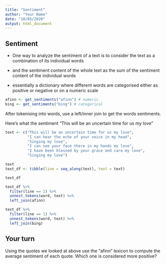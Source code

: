 ```yaml
---
title: "Sentiment"
author: "Your Name"
date: "10/05/2020"
output: html_document
---
```


## Sentiment

- One way to analyze the sentiment of a text is to consider the text as a combination of its individual words 

- and the sentiment content of the whole text as the sum of the sentiment content of the individual words

- essentially a dictionary where different words are categorised either as
positive or negative or on a numeric scale

```r
afinn <- get_sentiments("afinn") # numeric
bing <- get_sentiments("bing") # categorical
```


After tokenising into words, use a left/inner join to get the words sentiments.

Here's what the sentiment "This will be an uncertain time for us my love"

```r

text <- c("This will be an uncertain time for us my love",
          "I can hear the echo of your voice in my head",
          "Singing my love",
          "I can see your face there in my hands my love",
          "I have been blessed by your grace and care my love",
          "Singing my love")

text
text_df <- tibble(line = seq_along(text), text = text)

text_df
```


```r
text_df %>% 
  filter(line == 1) %>% 
  unnest_tokens(word, text) %>% 
  left_join(afinn)
```

```r
text_df %>% 
  filter(line == 1) %>% 
  unnest_tokens(word, text) %>% 
  left_join(bing)
```

## Your turn

Using the quotes we looked at above use the "afinn" lexicon to compute the
average sentiment of each quote. Which one is considered more positive?


